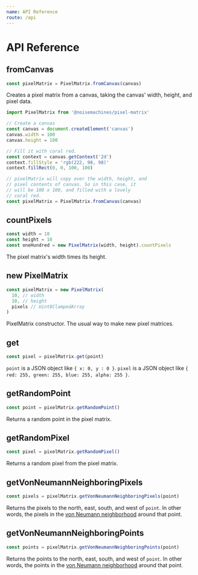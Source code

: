 ```yaml
---
name: API Reference
route: /api
---
```



# API Reference

## fromCanvas

```js
const pixelMatrix = PixelMatrix.fromCanvas(canvas)
```

Creates a pixel matrix from a canvas, taking the canvas' width, height, and pixel data.

```js
import PixelMatrix from '@noisemachines/pixel-matrix'

// Create a canvas
const canvas = document.createElement('canvas')
canvas.width = 100
canvas.height = 100

// Fill it with coral red.
const context = canvas.getContext('2d')
context.fillStyle = 'rgb(222, 98, 98)'
context.fillRect(0, 0, 100, 100)

// pixelMatrix will copy over the width, height, and
// pixel contents of canvas. So in this case, it
// will be 100 x 100, and filled with a lovely
// coral red.
const pixelMatrix = PixelMatrix.fromCanvas(canvas)
```

## countPixels

```js
const width = 10
const height = 10
const oneHundred = new PixelMatrix(width, height).countPixels
```

The pixel matrix's width times its height.

## new PixelMatrix

```js
const pixelMatrix = new PixelMatrix(
  10, // width
  10, // height
  pixels // Uint8ClampedArray
)
```

PixelMatrix constructor. The usual way to make new pixel matrices.

## get

```js
const pixel = pixelMatrix.get(point)
```

`point` is a JSON object like `{ x: 0, y : 0 }`. `pixel` is a JSON object like `{ red: 255, green: 255, blue: 255, alpha: 255 }`.

## getRandomPoint

```js
const point = pixelMatrix.getRandomPoint()
```

Returns a random point in the pixel matrix.

## getRandomPixel

```js
const pixel = pixelMatrix.getRandomPixel()
```

Returns a random pixel from the pixel matrix.

## getVonNeumannNeighboringPixels

```js
const pixels = pixelMatrix.getVonNeumannNeighboringPixels(point)
```

Returns the pixels to the north, east, south, and west of `point`. In other words, the pixels in the [von Neumann neighborhood](https://en.wikipedia.org/wiki/Von_Neumann_neighborhood) around that point.

## getVonNeumannNeighboringPoints

```js
const points = pixelMatrix.getVonNeumannNeighboringPoints(point)
```

Returns the points to the north, east, south, and west of `point`. In other words, the points in the [von Neumann neighborhood](https://en.wikipedia.org/wiki/Von_Neumann_neighborhood) around that point.
